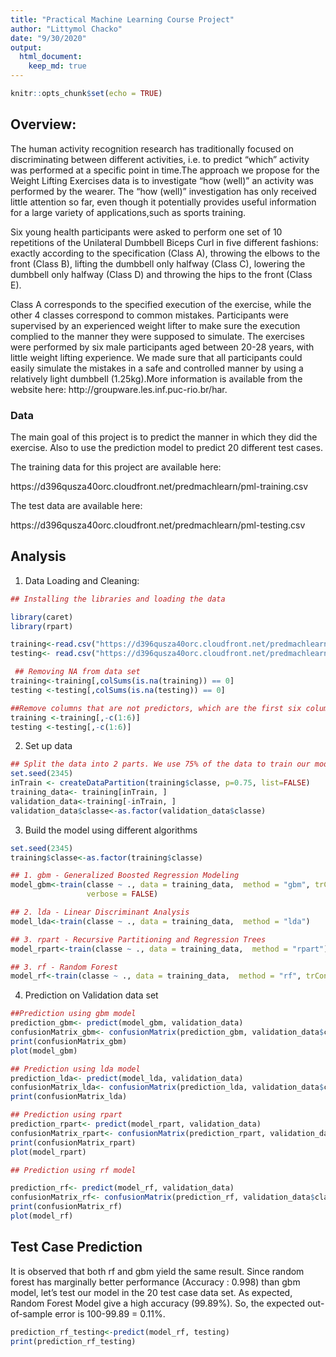 ```yaml
---
title: "Practical Machine Learning Course Project"
author: "Littymol Chacko"
date: "9/30/2020"
output: 
  html_document:
    keep_md: true
---
```


```r
knitr::opts_chunk$set(echo = TRUE)
```

## Overview:

The human activity recognition research has traditionally focused on discriminating between different activities, i.e. to predict "which" activity was performed at a specific point in time.The approach we propose for the Weight Lifting Exercises data is to investigate "how (well)" an activity was performed by the wearer. The "how (well)" investigation has only received little attention so far, even though it potentially provides useful information for a large variety of applications,such as sports training.

Six young health participants were asked to perform one set of 10 repetitions of the Unilateral Dumbbell Biceps Curl in five different fashions: exactly according to the specification (Class A), throwing the elbows to the front (Class B), lifting the dumbbell only halfway (Class C), lowering the dumbbell only halfway (Class D) and throwing the hips to the front (Class E).

Class A corresponds to the specified execution of the exercise, while the other 4 classes correspond to common mistakes. Participants were supervised by an experienced weight lifter to make sure the execution complied to the manner they were supposed to simulate. The exercises were performed by six male participants aged between 20-28 years, with little weight lifting experience. We made sure that all participants could easily simulate the mistakes in a safe and controlled manner by using a relatively light dumbbell (1.25kg).More information is available from the website here: http://groupware.les.inf.puc-rio.br/har. 

### Data

The main goal of this  project is to predict the manner in which they did the exercise. Also to use the  prediction model to predict 20 different test cases.

The training data for this project are available here:

https://d396qusza40orc.cloudfront.net/predmachlearn/pml-training.csv

The test data are available here:

https://d396qusza40orc.cloudfront.net/predmachlearn/pml-testing.csv


## Analysis

1. Data Loading and Cleaning:

```r

## Installing the libraries and loading the data

library(caret)
library(rpart)

training<-read.csv("https://d396qusza40orc.cloudfront.net/predmachlearn/pml-training.csv", header = TRUE, na.strings=c("NA","#DIV/0!",""))
testing<- read.csv("https://d396qusza40orc.cloudfront.net/predmachlearn/pml-testing.csv", header = TRUE, na.strings=c("NA","#DIV/0!",""))

 ## Removing NA from data set 
training<-training[,colSums(is.na(training)) == 0]
testing <-testing[,colSums(is.na(testing)) == 0]

##Remove columns that are not predictors, which are the first six columns
training <-training[,-c(1:6)]
testing <-testing[,-c(1:6)]
```

2. Set up data

```r

## Split the data into 2 parts. We use 75% of the data to train our model and the remaining 25% to validate it
set.seed(2345)
inTrain <- createDataPartition(training$classe, p=0.75, list=FALSE)  
training_data<- training[inTrain, ]
validation_data<-training[-inTrain, ]
validation_data$classe<-as.factor(validation_data$classe)

```

3. Build the model using different algorithms

```r
set.seed(2345)
training$classe<-as.factor(training$classe)

## 1. gbm - Generalized Boosted Regression Modeling 
model_gbm<-train(classe ~ ., data = training_data,  method = "gbm", trControl = trainControl(method="repeatedcv", number = 5,repeats = 1), 
                 verbose = FALSE)

## 2. lda - Linear Discriminant Analysis
model_lda<-train(classe ~ ., data = training_data,  method = "lda")

## 3. rpart - Recursive Partitioning and Regression Trees
model_rpart<-train(classe ~ ., data = training_data,  method = "rpart")

## 3. rf - Random Forest
model_rf<-train(classe ~ ., data = training_data,  method = "rf", trControl = trainControl(method = "cv", number = 3))
```

4. Prediction on Validation data set

```r
##Prediction using gbm model
prediction_gbm<- predict(model_gbm, validation_data)
confusionMatrix_gbm<- confusionMatrix(prediction_gbm, validation_data$classe)
print(confusionMatrix_gbm)
plot(model_gbm)

## Prediction using lda model
prediction_lda<- predict(model_lda, validation_data)
confusionMatrix_lda<- confusionMatrix(prediction_lda, validation_data$classe)
print(confusionMatrix_lda)

## Prediction using rpart
prediction_rpart<- predict(model_rpart, validation_data)
confusionMatrix_rpart<- confusionMatrix(prediction_rpart, validation_data$classe)
print(confusionMatrix_rpart)
plot(model_rpart)

## Prediction using rf model

prediction_rf<- predict(model_rf, validation_data)
confusionMatrix_rf<- confusionMatrix(prediction_rf, validation_data$classe)
print(confusionMatrix_rf)
plot(model_rf)
```

## Test Case Prediction 
It is observed that both rf and gbm yield the same result. Since random forest has marginally better performance (Accuracy : 0.998) than  gbm model, let's test our model in the 20 test case data set.
As expected, Random Forest Model give a high accuracy (99.89%). So, the expected out-of-sample error is 100-99.89 = 0.11%.

```r
prediction_rf_testing<-predict(model_rf, testing)
print(prediction_rf_testing)
```
